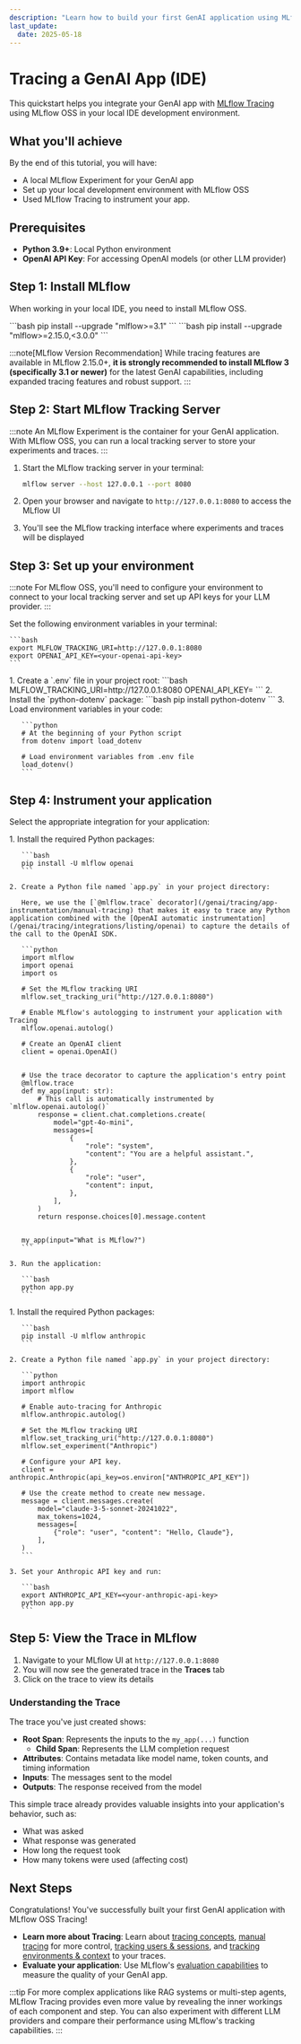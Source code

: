 ```yaml
---
description: "Learn how to build your first GenAI application using MLflow OSS and Tracing in your IDE."
last_update:
  date: 2025-05-18
---
```



# Tracing a GenAI App (IDE)

This quickstart helps you integrate your GenAI app with [MLflow Tracing](/genai/tracing) using MLflow OSS in your local IDE development environment.

## What you'll achieve

By the end of this tutorial, you will have:

- A local MLflow Experiment for your GenAI app
- Set up your local development environment with MLflow OSS
- Used MLflow Tracing to instrument your app.

## Prerequisites

- **Python 3.9+**: Local Python environment
- **OpenAI API Key**: For accessing OpenAI models (or other LLM provider)

## Step 1: Install MLflow

When working in your local IDE, you need to install MLflow OSS.

<Tabs>
  <TabItem value="mlflow3" label="MLflow 3">
    ```bash
    pip install --upgrade "mlflow>=3.1"
    ```
  </TabItem>

  <TabItem value="mlflow2" label="MLflow 2.x">
    ```bash
    pip install --upgrade "mlflow>=2.15.0,<3.0.0"
    ```
  </TabItem>
</Tabs>

:::note[MLflow Version Recommendation]
While tracing features are available in MLflow 2.15.0+, **it is strongly recommended to install MLflow 3 (specifically 3.1 or newer)** for the latest GenAI capabilities, including expanded tracing features and robust support.
:::

## Step 2: Start MLflow Tracking Server

:::note
An MLflow Experiment is the container for your GenAI application. With MLflow OSS, you can run a local tracking server to store your experiments and traces.
:::

1. Start the MLflow tracking server in your terminal:

   ```bash
   mlflow server --host 127.0.0.1 --port 8080
   ```

2. Open your browser and navigate to `http://127.0.0.1:8080` to access the MLflow UI

3. You'll see the MLflow tracking interface where experiments and traces will be displayed

## Step 3: Set up your environment

:::note
For MLflow OSS, you'll need to configure your environment to connect to your local tracking server and set up API keys for your LLM provider.
:::

<Tabs>
  <TabItem value="env-vars" label="Use environment variables">
    Set the following environment variables in your terminal:

    ```bash
    export MLFLOW_TRACKING_URI=http://127.0.0.1:8080
    export OPENAI_API_KEY=<your-openai-api-key>
    ```

  </TabItem>

  <TabItem value="env-file" label="Use a .env file">
    1. Create a `.env` file in your project root:
       ```bash
       MLFLOW_TRACKING_URI=http://127.0.0.1:8080
       OPENAI_API_KEY=<your-openai-api-key>
       ```
    2. Install the `python-dotenv` package:
       ```bash
       pip install python-dotenv
       ```
    3. Load environment variables in your code:

       ```python
       # At the beginning of your Python script
       from dotenv import load_dotenv

       # Load environment variables from .env file
       load_dotenv()
       ```

  </TabItem>
</Tabs>

## Step 4: Instrument your application

Select the appropriate integration for your application:

<Tabs>
  <TabItem value="openai" label="OpenAI">
    1. Install the required Python packages:

       ```bash
       pip install -U mlflow openai
       ```

    2. Create a Python file named `app.py` in your project directory:

       Here, we use the [`@mlflow.trace` decorator](/genai/tracing/app-instrumentation/manual-tracing) that makes it easy to trace any Python application combined with the [OpenAI automatic instrumentation](/genai/tracing/integrations/listing/openai) to capture the details of the call to the OpenAI SDK.

       ```python
       import mlflow
       import openai
       import os

       # Set the MLflow tracking URI
       mlflow.set_tracking_uri("http://127.0.0.1:8080")

       # Enable MLflow's autologging to instrument your application with Tracing
       mlflow.openai.autolog()

       # Create an OpenAI client
       client = openai.OpenAI()


       # Use the trace decorator to capture the application's entry point
       @mlflow.trace
       def my_app(input: str):
           # This call is automatically instrumented by `mlflow.openai.autolog()`
           response = client.chat.completions.create(
               model="gpt-4o-mini",
               messages=[
                   {
                       "role": "system",
                       "content": "You are a helpful assistant.",
                   },
                   {
                       "role": "user",
                       "content": input,
                   },
               ],
           )
           return response.choices[0].message.content


       my_app(input="What is MLflow?")
       ```

    3. Run the application:

       ```bash
       python app.py
       ```

  </TabItem>

  <TabItem value="anthropic" label="Anthropic Claude">
    1. Install the required Python packages:

       ```bash
       pip install -U mlflow anthropic
       ```

    2. Create a Python file named `app.py` in your project directory:

       ```python
       import anthropic
       import mlflow

       # Enable auto-tracing for Anthropic
       mlflow.anthropic.autolog()

       # Set the MLflow tracking URI
       mlflow.set_tracking_uri("http://127.0.0.1:8080")
       mlflow.set_experiment("Anthropic")

       # Configure your API key.
       client = anthropic.Anthropic(api_key=os.environ["ANTHROPIC_API_KEY"])

       # Use the create method to create new message.
       message = client.messages.create(
           model="claude-3-5-sonnet-20241022",
           max_tokens=1024,
           messages=[
               {"role": "user", "content": "Hello, Claude"},
           ],
       )
       ```

    3. Set your Anthropic API key and run:

       ```bash
       export ANTHROPIC_API_KEY=<your-anthropic-api-key>
       python app.py
       ```

  </TabItem>
</Tabs>

## Step 5: View the Trace in MLflow

1. Navigate to your MLflow UI at `http://127.0.0.1:8080`
2. You will now see the generated trace in the **Traces** tab
3. Click on the trace to view its details

### Understanding the Trace

The trace you've just created shows:

- **Root Span**: Represents the inputs to the `my_app(...)` function
  - **Child Span**: Represents the LLM completion request
- **Attributes**: Contains metadata like model name, token counts, and timing information
- **Inputs**: The messages sent to the model
- **Outputs**: The response received from the model

This simple trace already provides valuable insights into your application's behavior, such as:

- What was asked
- What response was generated
- How long the request took
- How many tokens were used (affecting cost)

## Next Steps

Congratulations! You've successfully built your first GenAI application with MLflow OSS Tracing!

- **Learn more about Tracing**: Learn about [tracing concepts](/genai/tracing/tracing-101), [manual tracing](/genai/tracing/app-instrumentation/manual-tracing) for more control, [tracking users & sessions](/genai/tracing/track-users-sessions), and [tracking environments & context](/genai/tracing/track-environments-context) to your traces.
- **Evaluate your application**: Use MLflow's [evaluation capabilities](/genai/eval-monitor) to measure the quality of your GenAI app.

:::tip
For more complex applications like RAG systems or multi-step agents, MLflow Tracing provides even more value by revealing the inner workings of each component and step. You can also experiment with different LLM providers and compare their performance using MLflow's tracking capabilities.
:::
